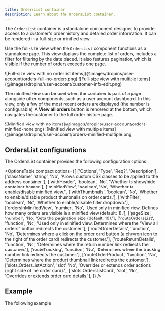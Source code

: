 ```yaml
---
title: OrdersList container
description: Learn about the OrdersList container.
---
```



The `OrdersList` container is a standalone component designed to provide access to a customer's order history and detailed order information. It can be rendered in a full-size or minified view.

Use the full-size view when the `OrdersList` component functions as a standalone page. This view displays the complete list of orders, includes a filter for filtering by the date placed. It also features pagination, which is visible if the number of orders exceeds one page.

<Diagram caption="Full-size view with no order list items">
  ![Full-size view with no order list items](@images/dropins/user-account/orders-full-no-orders.png)
</Diagram>

<Diagram caption="Full-size view with multiple items">
  ![Full-size view with multiple items](@images/dropins/user-account/customer-info-edit.png)
</Diagram>

The minified view can be usef when the container is part of a page alongside other components, such as a user account dashboard. In this view, only a few of the most recent orders are displayed (the number is configurable). A **View all orders** button is rendered at the bottom, which navigates the customer to the full order history page.

<Diagram caption="Minified view with no items">
  ![Minified view with no items](@images/dropins/user-account/orders-minified-none.png)
</Diagram>

<Diagram caption="Minified view with multiple items">
  ![Minified view with multiple items](@images/dropins/user-account/orders-minified-multiple.png)
</Diagram>

## OrdersList configurations

The OrdersList container provides the following configuration options:

<OptionsTable
compact
    options={[
        ['Options', 'Type', 'Req?', 'Description'],
        ['className', 'string', 'No', 'Allows custom CSS classes to be applied to the address container.'],
        ['withHeader', 'boolean', 'No', 'Whether to show/hide container header.'],
        ['minifiedView', 'boolean', 'No', 'Whether to enable/disable minified view.'],
        ['withThumbnails', 'boolean', 'No', 'Whether to enable/disable product thumbnails on order cards.'],
        ['withFilter', 'boolean', 'No', 'Whether to enable/disable filter dropdown.'],
        ['ordersInMinifiedView', 'number', 'No', 'Used only in minified view. Defines how many orders are visible in a minified view (default: 1).'],
        ['pageSize', 'number', 'No', 'Sets the  pagination size (default: 10).'],
        ['routeOrdersList', 'function', 'No', 'Used only in minified view. Determines where the “View all orders” button redirects the customer.'],
        ['routeOrderDetails', 'function', 'No', 'Determines where a click on the order card button (a chevron icon to the right of the order card) redirects the customer.'],
        ['routeReturnDetails', 'function', 'No', 'Determines where the return number link redirects the customer.'],
        ['routeTracking', 'function', 'No', 'Determines where the tracking number link redirects the customer.'],
        ['routeOrderProduct', 'function', 'No', 'Determines where the product thumbnail link redirects the customer.'],
        ['slots.OrdersListAction', 'slot', 'No', 'Overrides or extends order actions (right side of the order card).'],
        ['slots.OrdersListCard', 'slot', 'No', 'Overrides or extends order card details.'],
    ]}
/>

## Example

The following example 

```javascript

```
